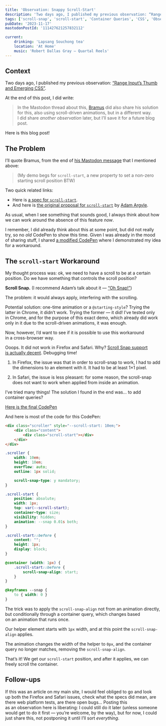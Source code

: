 ```yaml
---
title: 'Observation: Snappy Scroll-Start'
description: 'Two days ago, I published my previous observation: “Range Input’s Thumb and Emerging CSS”, where I promised to share another observation later. Here it is! In it, I would share how we can work around the absence of the scroll-start property.'
tags: ['scroll-snap', 'scroll-start', 'Container Queries', 'CSS', 'Observation']
pubDate: '2023-11-17'
mastodonPostId: '111427621257832112'

current:
	drinking: 'Lapsang Souchong tea'
	location: 'At Home'
	music: 'Robert Dallas Gray — Quartal Reels'
---
```


## Context

Two days ago, I published my previous observation: [“Range Input’s Thumb and Emerging CSS”](/input-range-thumb/).

At the end of this post, I did write:

> In the Mastodon thread about this, [Bramus](https://www.bram.us/) did also share his solution for this, also using scroll-driven animations, but in a different way. I did share _another observation_ later, but I’ll save it for a future blog post.

Here is this blog post!

## The Problem

I’ll quote Bramus, from the end of [his Mastodon message](https://front-end.social/@bramus/111414355820949700) that I mentioned above:

> (My demo begs for `scroll-start`, a new property to set a non-zero starting scroll position BTW)

Two quick related links:

- Here is [a spec for `scroll-start`](https://drafts.csswg.org/css-scroll-snap-2/#scroll-start).
- And here is [the original proposal for `scroll-start`](https://github.com/w3c/csswg-drafts/issues/6986) by [Adam Argyle](https://nerdy.dev/).

As usual, when I see something that sounds good, I always think about how we can work around the absence of this feature _now_.

I remember, I did already think about this at some point, but did not really try, so no _old_ CodePen to show this time. Given I was already in the mood of sharing stuff, I shared [a modified CodePen](https://codepen.io/kizu/pen/gOqGBow) where I demonstrated my idea for a workaround.

## The `scroll-start` Workaround

My thought process was: ok, we need to have a scroll to be at a certain position. Do we have something that controls the scroll position?

**Scroll Snap.** (I recommend Adam’s talk about it — [“Oh Snap!”](https://www.youtube.com/watch?v=34zcWFLCDIc))

The problem: it would always apply, interfering with the scrolling.

Potential solution: one-time animation or a `@starting-style`? Trying the latter in Chrome, it didn’t work. Trying the former — it did! I’ve tested only in Chrome, and for the purpose of this exact demo, which already did work only in it due to the scroll-driven animations, it was enough.

Now, however, I’d want to see if it is possible to use this workaround in a cross-browser way.

Ooops. It did not work in Firefox and Safari. Why? [Scroll Snap support is actually decent](https://caniuse.com/css-snappoints). Debugging time!

1. In Firefox, the issue was that in order to scroll-snap to work, I had to add the dimensions to an element with it. It had to be at least 1×1 pixel.

2. In Safari, the issue is less pleasant: for some reason, the scroll-snap does not want to work when applied from inside an animation.

I’ve tried many things! The solution I found in the end was… to add container queries?

[Here is the final CodePen](https://codepen.io/kizu/pen/JjxMLVG)

And here is most of the code for this CodePen:

```html
<div class="scroller" style="--scroll-start: 10em;">
	<div class="content">
		<div class="scroll-start"></div>
	</div>
</div>
```

```css
.scroller {
	width: 10em;
	height: 10em;
	overflow: auto;
	outline: 1px solid;

	scroll-snap-type: y mandatory;
}

.scroll-start {
	position: absolute;
	width: 1px;
	top: var(--scroll-start);
	container-type: size;
	visibility: hidden;
	animation: --snap 0.01s both;
}

.scroll-start::before {
	content: "";
	height: 1px;
	display: block;
}

@container (width: 1px) {
	.scroll-start::before {
		scroll-snap-align: start;
	}
}

@keyframes --snap {
	to { width: 0 }
}
```

The trick was to apply the `scroll-snap-align` not from an animation directly, but conditionally through a container query, which changes based on an animation that runs once.

Our helper element starts with `1px` width, and at this point the `scroll-snap-align` applies.

The animation changes the width of the helper to `0px`, and the container query no longer matches, removing the `scroll-snap-align`.

That’s it! We get our `scroll-start` position, and after it applies, we can freely scroll the container.

## Follow-ups

If this was an article on my main site, I would feel obliged to go and look up both the Firefox and Safari issues, check what the specs did mean, are there web platform tests, are there open bugs… Posting this as an observation here is liberating: I could still do it later (unless someone would get to do it first — you’re welcome, by the way), but for now, I could just share this, not postponing it until I’ll sort _everything_.
